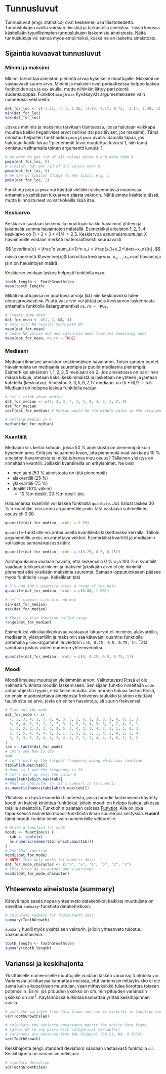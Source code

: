 # Tunnusluvut {#sec-statistics}

Tunnusluvut (engl. statistics) ovat keskeinen osa tilastotiedettä. Tunnuslukujen avulla voidaan tiivistää ja tarkastella aineistoa. Tässä luvussa käsitellään tyypillisimpien tunnuslukujen laskemista aineistosta. Näitä tunnuslukuja voi sanoa myös empiirisiksi, koska ne on laskettu aineistosta.

## Sijaintia kuvaavat tunnusluvut

### Minimi ja maksimi

Minimi tarkoittaa aineiston pienintä arvoa kyseiselle muuttujalle. Maksimi on vastaavasti suurin arvo. Minimi ja maksimi ovat periaatteessa helppo laskea funktioiden `min` ja `max` avulla, mutta niihinkin liittyy pari pientä sudenkuoppaa. Funktiot `min` ja `max` hyväksyvät argumenteikseen vain numeerisia vektoreita.

```r
dat_for_loc <- c(-1.25, -4.1, 1.16, -3.05, 4.17, 0.73, -3.14, 3.39, -2.55, 0.4)
min(dat_for_loc)
max(dat_for_loc)
```

<!-- Santtu: pmin ja pmax on selitetty tässä oudosti, niiden pääasiallinen tarkoitus on laskea alkiokohtaisia minimejä ja maksimeja (tästähän nniiden nimetkin tulevat, pointwise-minimum) eikä vain verrata vektoria lukuun -->
Joskus minimiä ja maksimia tarvitaan tilanteessa, jossa halutaan vaikkapa muuttaa kaikki negatiiviset arvot nolliksi (tai positiiviset, jos maksimi). Tämä onnistuu helpoiten funktioiden `pmin` ja `pmax` avulla. Samalla tapaa, jos halutaan kaikki lukua 1 pienemmät luvut muutettua luvuksi 1, niin tämä onnistuu vaihtamalla toinen argumentti luvuksi 1.
```r
# We want to get rid of all values below 0 and make them 0
pmin(dat_for_loc, 0)
# Similar, but get rid of all values over 0
pmax(dat_for_loc, 0)
# We can do similar things to any limit, e.g. 1
pmin(dat_for_loc, 1)
```

Funktiota `pmin` ja `pmax` voi käyttää vieläkin yleisemmässä muodossa antamalla yksittäisen lukuarvon sijasta vektorin. Näitä emme käsittele tässä, mutta kiinnostuneet voivat kokeilla lisää itse.

### Keskiarvo

Keskiarvo saadaan laskemalla muuttujan kaikki havainnot yhteen ja jakamalla summa havaintojen määrällä. Esimerkiksi aineiston $1,2,3,4$ keskiarvo on $(1+2+3+4)/4 = 2.5$. Keskiarvoa satunnaismuuttujan $X$ havainnoille voidaan merkitä matemaattisesti seuraavasti:

$$
  \overline{x} = \frac1n \sum_{i=1}^n x_i = \frac{x_1+x_2+\dots+x_n}{n},
$$
missä merkintä $\overline{x}$ tarkoittaa keskiarvoa, $x_1,\ldots,x_n$ ovat havaintoja ja $n$ on havaintojen määrä.

Keskiarvo voidaan laskea helposti funktiolla `mean`.
```r
tooth_length <- ToothGrowth$len
mean(tooth_length)
```

Mikäli muuttujassa on puuttuvia arvoja (`NA`) niin keskiarvoksi tulee oletusarvoisesti `NA`. Puuttuvat arvot voi jättää pois keskiarvon laskennasta antamalla funktiolle lisäargumentiksi `na.rm = TRUE`.

```r
# Create some data
dat_for_mean <- c(1, 2, NA, 4)
# Data with NA results mean with NA
mean(dat_for_mean)
# Leave NA-values out and calculate mean from the remaining ones
mean(dat_for_mean, na.rm = TRUE)
```

### Mediaani

Mediaani ilmaisee aineiston keskimmäisen havainnon. Toisin sanoen puolet havainnoista on mediaania suurempia ja puolet mediaania pienempiä. Esimerkiksi aineiston $1, 1, 2, 3, 5$ mediaani on $2$. Jos aineistossa on parillinen määrä lukuja, otetaan kaksi keskimmäistä ja lasketaan ne yhteen ja jaetaan kahdella (keskiarvo). Aineiston $3, 3, 5, 6, 7, 17$ mediaani on $(5 + 6) / 2 = 5.5$. Mediaani on helppoa laskea funktiolla `median`.


```r
# Let's think about median
dat_for_median <- c(7, 2, 3, 4, 1, 7, 0, 4, 3, 3, 2, 6)
dat_for_median
sort(dat_for_median) # Median would be the middle value in the arranged data, thus 3

# Getting median in R
median(dat_for_median)
```

### Kvantiilit

Mediaani siis kertoi kohdan, jossa 50 % aineistosta on pienenmpiä kuin kyseinen arvo. Entä jos haluamme luvun, jota pienempiä ovat vaikkapa 10 % aineiston havainnoista tai mikä tahansa muu osuus? Tällainen yleistys on nimeltään kvantiili. Joillakin kvantiileilla on erityisnimet. Ne ovat

 - mediaani (50 % aineistosta on tätä pienempiä)
 - alakvartiili (25 %)
 - yläkvartiili (75 %)
 - desiilit (10% välein)
    * 10 %:n desiili, 20 %:n desiili jne.

Haluamansa kvantiilin voi laskea funktiolla `quantile`. Jos haluat laskea 30 %:n kvantiilin, niin arnna argumentille `probs` tätä vastaava suhteellinen osuus eli 0.30.

```r
quantile(dat_for_median, probs = 0.30)
```
`quantile`-funktiolle voi antaa useita kvantiileita laskettavaksi kerralla. Tällöin argumentille `probs` on annettava vektori. Esimerkiksi kvartiilit ja mediaanin voi laskea samanaikaisesti näin:

```r
quantile(dat_for_median, probs = c(0.25, 0.5, 0.75))
```
Ääritapauksena voidaan havaita, että laskemalla 0 %:n ja 100 %:n kvantiilit saadaan tulokseksi minimi ja maksimi (yksikään arvo ei ole minimiä pienempi eikä yksikään maksimia suurempi. Samaan lopputulokseen pääsee myös funktiolla `range`. Kokeillaan tätä
```r
# 0 % and 100 % quantile gives a range of the data
quantile(dat_for_median, probs = c(0.00, 1.00))

# Let's compare with min and max
min(dat_for_median)
max(dat_for_median)

# There is also function called range
range(dat_for_median)
```
Esimerkiksi viiksilaatikkokuvaa vastaavat lukuarvot eli minimin, alakvartiilin, mediaanin, yläkvartiilin ja maksimin saa kätevästi quantile-funktiolla antamalla `probs`-argumentille vektorin `c(0, 0.25, 0.5, 0.75, 1)`. Tätä sanotaan joskus viiden numeron yhteenvedoksi.

```r
quantile(dat_for_median, probs = c(0, 0.25, 0.5, 0.75, 1))
```

### Moodi

Moodi ilmaisee muuttujan yleisimmän arvon. Valitettavasti R:ssä ei ole valmista funktiota moodin laskemiseen. Sen sijaan funktio nimeltään `mode` antaa objektin tyypin, eikä laske moodia. Jos moodin haluaa laskea R:ssä, on ensin muodostettava aineistosta frekvenssitaulukko ja sitten etsittävä taulokosta se arvo, josta on eniten havaintoja, eli suurin frekvenssi
```r
# Find out the mode
dat_for_mode <- c(
  7, 2, 3, 4, 1, 7, 0, 4, 3, 3, 2, 6, 1, 3, 3, 1, 6, 0, 1, 3, 
  0, 6, 4, 2, 3, 2, 2, 7, 3, 1, 5, 3, 4, 3, 3, 2, 2, 4, 2, 1, 
  5, 3, 2, 2, 2, 3, 4, 2, 5, 3, 4, 2, 1, 4, 2, 3, 1, 1, 4, 3, 
  2, 3, 5, 4, 4, 4, 1, 3, 1, 3, 5, 2, 3, 1, 4, 2, 4, 2, 1, 0, 
  3, 3, 3, 3, 4, 4, 4, 3, 4, 4, 2, 1, 2, 4, 4, 4, 6, 2, 3, 2
)
tab <- table(dat_for_mode)
# Let's see how is tab
tab
# Let's pick up the largest frequency using which.max function
tab[which.max(tab)]
# Mode is 3 and the frequency is 26
# Let's pick up only the value 3
names(tab)[which.max(tab)]
# That is character so let's convert it to numeric
as.numeric(names(tab)[which.max(tab)])
```

Ylläoleva on hyvä esimerkki tilanteesta, jossa moodin laskemiseen käytetty koodi on kätevä kirjoittaa funktioksi, jolloin moodi on helppo laskea jatkossa toisilla aineistoilla. Funktiohin palataan osiossa [Funktiot](#sec-functions). Alla on joka tapauksessa esimerkki moodi-funktiosta ilman suurempia selityksiä. **Huom!** tämä moodi-funktio toimii vain numeerisille vektoreille.

```r
# Write a function for mode
moodi <- function(x) {
  tab <- table(x)
  as.numeric(names(tab)[which.max(tab)])
}
# Use that function
moodi(dat_for_mode)
# NOTE! This only works for numeric data!
dat_for_mode_character <- c("a", "a", "a", "b", "c", "c")
# This gives NA as output and a warning!
moodi(dat_for_mode_character)
```

## Yhteenveto aineistosta (summary)

Kätevä tapa saada nopea yhteenveto datakehikon kaikista muuttujista on soveltaa `summary`-funktiota datakehikkoon.

```r
# Calculate summary for ToothGrowth data
summary(ToothGrowth)
```

`summary` huolii myös yksittäisen vektorin, jolloin yhteenveto tulostuu vaakasuuntaisena.

```r
tooth_length <- ToothGrowth$len
summary(tooth_length)
```

## Varianssi ja keskihajonta

Yksittäiselle numeeriselle muuttujalle voidaan laskea varianssi funktiolla `var`. Varianssia tulkittaessa kannattaa muistaa, että varianssin mittayksikkö ei ole sama kuin alkuperäisen muuttujan, vaan mittayksikkö tulee korottaa toiseen potenssiin. Esim. jos pituuden yksikkö on cm, niin pituuden varianssin yksikkö on $\text{cm}^2$. Käytännössä tulkintaa kannattaa yrittää keskihajonnan avulla.
```r
# pull the variable from data frame and use it directly in function var
var(ToothGrowth$len)

# calculate the variance-covariance matrix for entire data frame 
# (gives NA to any pairs with categorical variables)
# variances are obtained from the diagonal (58.51, NA, 0.3954)
var(ToothGrowth)
```

Keskihajonta (engl. standard deviation) saadaan vastaavasti funktiolla `sd`. Keskihajonta on varianssin neliöjuuri.
```r
# standard deviation
sd(ToothGrowth$len)
```
